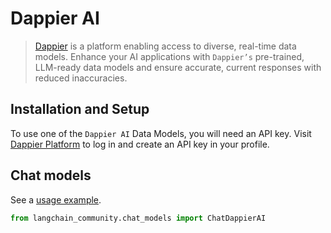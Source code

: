 # Dappier AI

> [Dappier](https://platform.dappier.com/) is a platform enabling access to diverse, 
> real-time data models. Enhance your AI applications with `Dappier’s` pre-trained, 
> LLM-ready data models and ensure accurate, current responses with reduced inaccuracies.

## Installation and Setup

To use one of the `Dappier AI` Data Models, you will need an API key. Visit 
[Dappier Platform](https://platform.dappier.com/) to log in and create an API key in your profile.

## Chat models

See a [usage example](/docs/integrations/chat/dappier).

```python
from langchain_community.chat_models import ChatDappierAI
```

